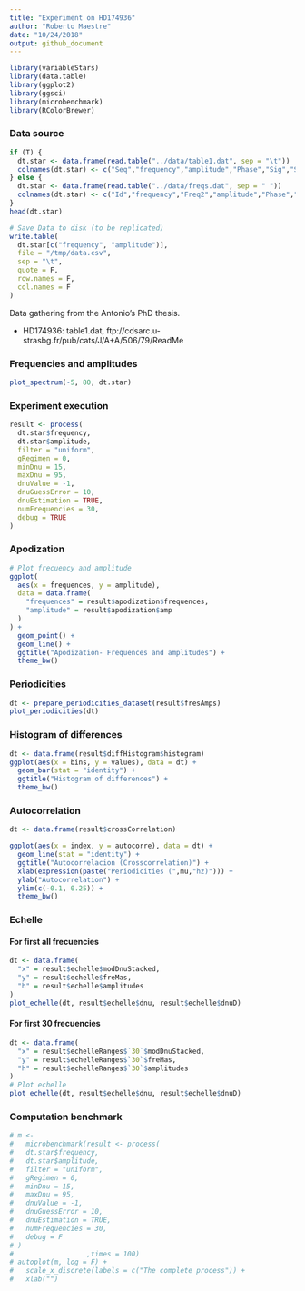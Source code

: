 ```yaml
---
title: "Experiment on HD174936"
author: "Roberto Maestre"
date: "10/24/2018"
output: github_document
---
```


```r
library(variableStars)
library(data.table)
library(ggplot2)
library(ggsci)
library(microbenchmark)
library(RColorBrewer)
```


### Data source

```r
if (T) {
  dt.star <- data.frame(read.table("../data/table1.dat", sep = "\t"))
  colnames(dt.star) <- c("Seq","frequency","amplitude","Phase","Sig","S/N","rms","e_Freq","e_Amp","e_Phase")
} else {
  dt.star <- data.frame(read.table("../data/freqs.dat", sep = " "))
  colnames(dt.star) <- c("Id","frequency","Freq2","amplitude","Phase","Sig", "S/N","rms", "e_Freq1","e_Amp","e_Phase")
}
head(dt.star)

# Save Data to disk (to be replicated)
write.table(
  dt.star[c("frequency", "amplitude")],
  file = "/tmp/data.csv",
  sep = "\t",
  quote = F,
  row.names = F,
  col.names = F
)
```

Data gathering from the Antonio's PhD thesis.

- HD174936: table1.dat, ftp://cdsarc.u-strasbg.fr/pub/cats/J/A+A/506/79/ReadMe

### Frequencies and amplitudes

```r
plot_spectrum(-5, 80, dt.star)
```

### Experiment execution

```r
result <- process(
  dt.star$frequency,
  dt.star$amplitude,
  filter = "uniform",
  gRegimen = 0,
  minDnu = 15,
  maxDnu = 95,
  dnuValue = -1,
  dnuGuessError = 10,
  dnuEstimation = TRUE,
  numFrequencies = 30,
  debug = TRUE
)
```

### Apodization

```r
# Plot frecuency and amplitude
ggplot(
  aes(x = frequences, y = amplitude),
  data = data.frame(
    "frequences" = result$apodization$frequences,
    "amplitude" = result$apodization$amp
  )
) +
  geom_point() +
  geom_line() +
  ggtitle("Apodization- Frequences and amplitudes") +
  theme_bw()
```

### Periodicities

```r
dt <- prepare_periodicities_dataset(result$fresAmps)
plot_periodicities(dt)
```

### Histogram of differences

```r
dt <- data.frame(result$diffHistogram$histogram)
ggplot(aes(x = bins, y = values), data = dt) +
  geom_bar(stat = "identity") +
  ggtitle("Histogram of differences") +
  theme_bw()
```

### Autocorrelation

```r
dt <- data.frame(result$crossCorrelation)

ggplot(aes(x = index, y = autocorre), data = dt) +
  geom_line(stat = "identity") +
  ggtitle("Autocorrelacion (Crosscorrelation)") +
  xlab(expression(paste("Periodicities (",mu,"hz)"))) +
  ylab("Autocorrelation") +
  ylim(c(-0.1, 0.25)) +
  theme_bw()
```

### Echelle

#### For first all frecuencies


```r
dt <- data.frame(
  "x" = result$echelle$modDnuStacked,
  "y" = result$echelle$freMas,
  "h" = result$echelle$amplitudes
)
plot_echelle(dt, result$echelle$dnu, result$echelle$dnuD) 
```

#### For first 30 frecuencies

```r
dt <- data.frame(
  "x" = result$echelleRanges$`30`$modDnuStacked,
  "y" = result$echelleRanges$`30`$freMas,
  "h" = result$echelleRanges$`30`$amplitudes
)
# Plot echelle
plot_echelle(dt, result$echelle$dnu, result$echelle$dnuD) 
```


### Computation benchmark

```r
# m <-
#   microbenchmark(result <- process(
#   dt.star$frequency,
#   dt.star$amplitude,
#   filter = "uniform",
#   gRegimen = 0,
#   minDnu = 15,
#   maxDnu = 95,
#   dnuValue = -1,
#   dnuGuessError = 10,
#   dnuEstimation = TRUE,
#   numFrequencies = 30,
#   debug = F
# )
#                  ,times = 100)
# autoplot(m, log = F) +
#   scale_x_discrete(labels = c("The complete process")) +
#   xlab("")
```


